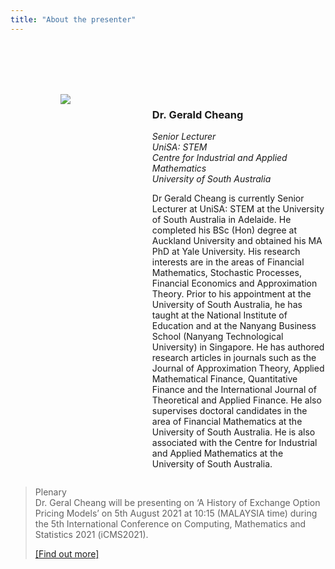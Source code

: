 ```yaml
---
title: "About the presenter"
---
```


<link rel="stylesheet" href="styles.css" type="text/css">

<!---
<style>
    body { background-color: grey; }
    pre, pre:not([class]) { background-color: red; }
</style> 
--->

<br></br>
<br></br>  

:::: {style="display: flex;"}

::: {.column width="35%"}

<center>![](images/GeraldCheang.jpg)</center>
:::

::: {.column width="10%"}
\ 
<!-- an empty Div (with a whitespace), serving as
a column separator -->
:::

::: {.column width="55%"}
### **Dr. Gerald Cheang**  
*Senior Lecturer  
UniSA: STEM  
Centre for Industrial and Applied Mathematics  
University of South Australia*  

Dr Gerald Cheang is currently Senior Lecturer at UniSA: STEM at the University of South Australia in Adelaide. He completed his BSc (Hon) degree at Auckland University and obtained his MA PhD at Yale University. His research interests are in the areas of Financial Mathematics, Stochastic Processes, Financial Economics and Approximation Theory. Prior to his appointment at the University of South Australia, he has taught at the National Institute of Education and at the Nanyang Business School (Nanyang Technological University) in Singapore. He has authored research articles in journals such as the Journal of Approximation Theory, Applied Mathematical Finance, Quantitative Finance and the International Journal of Theoretical and Applied Finance. He also supervises doctoral candidates in the area of Financial Mathematics at the University of South Australia. He is also associated with the Centre for Industrial and Applied Mathematics at the University of South Australia.  

:::

::::

> Plenary  
> Dr. Geral Cheang will be presenting on 'A History of Exchange Option Pricing Models' on 5th August 2021 at 10:15 (MALAYSIA time) during the 5th International Conference on Computing, Mathematics and Statistics 2021 (iCMS2021).  
>  
> [[Find out more]](plenaries.html)
